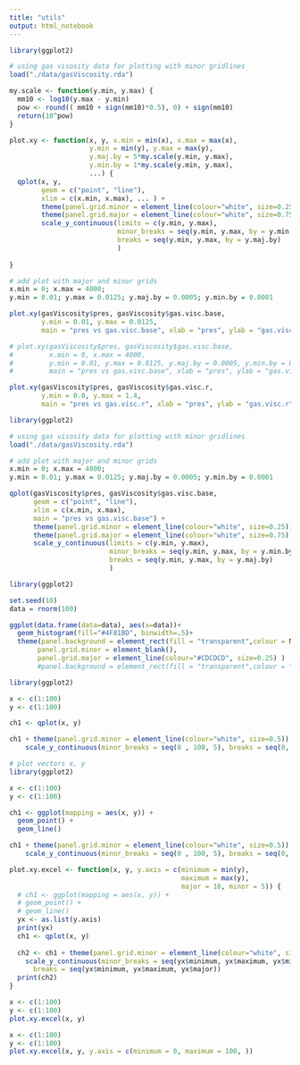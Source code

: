```yaml
---
title: "utils"
output: html_notebook
---
```



```r
library(ggplot2)

# using gas visosity data for plotting with minor gridlines
load("./data/gasViscosity.rda")

my.scale <- function(y.min, y.max) {
  mm10 <- log10(y.max - y.min) 
  pow <- round(( mm10 + sign(mm10)*0.5), 0) + sign(mm10)
  return(10^pow)
}

plot.xy <- function(x, y, x.min = min(x), x.max = max(x), 
                    y.min = min(y), y.max = max(y), 
                    y.maj.by = 5*my.scale(y.min, y.max), 
                    y.min.by = 1*my.scale(y.min, y.max), 
                    ...) {
  qplot(x, y, 
        geom = c("point", "line"),
        xlim = c(x.min, x.max), ... ) +
        theme(panel.grid.minor = element_line(colour="white", size=0.25)) +
        theme(panel.grid.major = element_line(colour="white", size=0.75)) +
        scale_y_continuous(limits = c(y.min, y.max), 
                           minor_breaks = seq(y.min, y.max, by = y.min.by),
                           breaks = seq(y.min, y.max, by = y.maj.by)
                           )  
  
}

# add plot with major and minor grids
x.min = 0; x.max = 4000; 
y.min = 0.01; y.max = 0.0125; y.maj.by = 0.0005; y.min.by = 0.0001 

plot.xy(gasViscosity$pres, gasViscosity$gas.visc.base, 
        y.min = 0.01, y.max = 0.0125,
        main = "pres vs gas.visc.base", xlab = "pres", ylab = "gas.visc.base")

# plot.xy(gasViscosity$pres, gasViscosity$gas.visc.base, 
#         x.min = 0, x.max = 4000, 
#         y.min = 0.01, y.max = 0.0125, y.maj.by = 0.0005, y.min.by = 0.0001,
#         main = "pres vs gas.visc.base", xlab = "pres", ylab = "gas.visc.base")

```


```r
plot.xy(gasViscosity$pres, gasViscosity$gas.visc.r, 
        y.min = 0.0, y.max = 1.4,
        main = "pres vs gas.visc.r", xlab = "pres", ylab = "gas.visc.r")
```


```r
library(ggplot2)

# using gas visosity data for plotting with minor gridlines
load("./data/gasViscosity.rda")

# add plot with major and minor grids
x.min = 0; x.max = 4000; 
y.min = 0.01; y.max = 0.0125; y.maj.by = 0.0005; y.min.by = 0.0001 

qplot(gasViscosity$pres, gasViscosity$gas.visc.base, 
      geom = c("point", "line"),
      xlim = c(x.min, x.max),
      main = "pres vs gas.visc.base") + 
      theme(panel.grid.minor = element_line(colour="white", size=0.25)) +
      theme(panel.grid.major = element_line(colour="white", size=0.75)) +
      scale_y_continuous(limits = c(y.min, y.max), 
                         minor_breaks = seq(y.min, y.max, by = y.min.by),
                         breaks = seq(y.min, y.max, by = y.maj.by)
                         )

```



```r
library(ggplot2)

set.seed(10)
data = rnorm(100)

ggplot(data.frame(data=data), aes(x=data))+
  geom_histogram(fill="#4F81BD", binwidth=.5)+
  theme(panel.background = element_rect(fill = "transparent",colour = NA),
       panel.grid.minor = element_blank(), 
       panel.grid.major = element_line(colour="#CDCDCD", size=0.25) )
       #panel.background = element_rect(fill = "transparent",colour = "black"))
```


```r
library(ggplot2)

x <- c(1:100)
y <- c(1:100)

ch1 <- qplot(x, y)

ch1 + theme(panel.grid.minor = element_line(colour="white", size=0.5)) +
    scale_y_continuous(minor_breaks = seq(0 , 100, 5), breaks = seq(0, 100, 10))
```


```r
# plot vectors x, y
library(ggplot2)

x <- c(1:100)
y <- c(1:100)

ch1 <- ggplot(mapping = aes(x, y)) + 
  geom_point() +
  geom_line()

ch1 + theme(panel.grid.minor = element_line(colour="white", size=0.5)) +
    scale_y_continuous(minor_breaks = seq(0 , 100, 5), breaks = seq(0, 100, 10))
```

```r
plot.xy.excel <- function(x, y, y.axis = c(minimum = min(y), 
                                           maximum = max(y), 
                                           major = 10, minor = 5)) {
  # ch1 <- ggplot(mapping = aes(x, y)) + 
  # geom_point() +
  # geom_line()
  yx <- as.list(y.axis)
  print(yx)
  ch1 <- qplot(x, y)
  
  ch2 <- ch1 + theme(panel.grid.minor = element_line(colour="white", size=0.5)) +
    scale_y_continuous(minor_breaks = seq(yx$minimum, yx$maximum, yx$minor), 
      breaks = seq(yx$minimum, yx$maximum, yx$major))
  print(ch2)
}
```

```r
x <- c(1:100)
y <- c(1:100)
plot.xy.excel(x, y)
```

```r
x <- c(1:100)
y <- c(1:100)
plot.xy.excel(x, y, y.axis = c(minimum = 0, maximum = 100, ))
```


